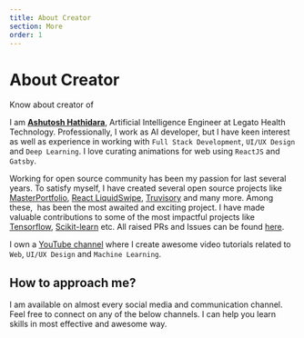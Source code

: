 ```yaml
---
title: About Creator
section: More
order: 1
---
```



# About Creator

Know about creator of &zwnj;<AwesomeLoaders/>

<Profile profileUrl={ProfileImage} />

I am [**Ashutosh Hathidara**](http://ashutoshhathidara.com/), Artificial Intelligence Engineer at Legato Health Technology. Professionally, I work as AI developer, but I have keen interest as well as experience in working with `Full Stack Development`, `UI/UX Design` and `Deep Learning`. I love curating animations for web using `ReactJS` and `Gatsby`.

Working for open source community has been my passion for last several years. To satisfy myself, I have created several open source projects like [MasterPortfolio](https://github.com/ashutosh1919/masterPortfolio), [React LiquidSwipe](https://github.com/ashutosh1919/react-liquidswipe), [Truvisory](https://github.com/ashutosh1919/truvisory) and many more. Among these, &zwnj;<AwesomeLoaders/> has been the most awaited and exciting project. I have made valuable contributions to some of the most impactful projects like [Tensorflow](https://github.com/tensorflow/tensorflow), [Scikit-learn](https://github.com/scikit-learn/scikit-learn) etc. All raised PRs and Issues can be found [here](https://ashutoshhathidara.com/#/opensource).

I own a [YouTube channel](https://www.youtube.com/c/DevSense19) where I create awesome video tutorials related to `Web`, `UI/UX Design` and `Machine Learning`.

## How to approach me?

I am available on almost every social media and communication channel. Feel free to connect on any of the below channels. I can help you learn skills in most effective and awesome way.

<StyledParent>
  <DonateButton
    text={"YouTube"}
    iconUrl={YoutubeImage}
    textColor={"#FFFFFF"}
    background={"#FF0000"}
    backgroundHover={"#FF0000"}
    url={"https://www.youtube.com/c/DevSense19"}
  />
</StyledParent>

<StyledParent>
  <DonateButton
    text={"LinkedIn"}
    iconUrl={LinkedinImage}
    textColor={"#FFFFFF"}
    background={"#0077B5"}
    backgroundHover={"#0077B5"}
    url={"https://www.linkedin.com/in/ashutosh-hathidara-88710b138/"}
  />
</StyledParent>

<StyledParent>
  <DonateButton
    text={"Github"}
    iconUrl={GithubImage}
    textColor={"#FFFFFF"}
    background={"#181717"}
    backgroundHover={"#181717"}
    url={"https://github.com/ashutosh1919"}
  />
</StyledParent>

<StyledParent>
  <DonateButton
    text={"Instagram"}
    iconUrl={InstagramImage}
    textColor={"#FFFFFF"}
    background={"#E4405F"}
    backgroundHover={"#E4405F"}
    url={"https://www.instagram.com/developer_sense"}
  />
</StyledParent>

<StyledParent>
  <DonateButton
    text={"Twitter"}
    iconUrl={TwitterImage}
    textColor={"#FFFFFF"}
    background={"#1DA1F2"}
    backgroundHover={"#1DA1F2"}
    url={"https://twitter.com/ashutosh_1919"}
  />
</StyledParent>

<StyledParent>
  <DonateButton
    text={"Facebook"}
    iconUrl={FacebookImage}
    textColor={"#FFFFFF"}
    background={"#1877F2"}
    backgroundHover={"#1877F2"}
    url={"https://www.facebook.com/laymanbrother.19/"}
  />
</StyledParent>

<StyledParent>
  <DonateButton
    text={"Gmail"}
    iconUrl={GmailImage}
    textColor={"#FFFFFF"}
    background={"#DD4D3F"}
    backgroundHover={"#DD4D3F"}
    url={"mailto:ashutoshhathidara98@gmail.com"}
  />
</StyledParent>
